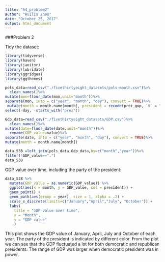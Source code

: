 ```yaml
---
title: "h4_problem2"
author: "Huilin Zhou"
date: "October 25, 2017"
output: html_document
---
```


###Problem 2

Tidy the dataset:

```r
library(tidyverse)
library(haven)
library(janitor)
library(lubridate)
library(ggridges)
library(ggthemes)

pols_data=read_csv("./fivethirtyeight_datasets/pols-month.csv")%>%
  clean_names()%>%
mutate(mon=floor_date(mon,unit="month"))%>%
separate(mon, into = c("year", "month", "day"), convert = TRUE)%>%
 mutate(month = month.name[month], president = recode(prez_gop, `0` = "dem", `1` = "gop", `2` = "gop")) %>%
select(-day, -starts_with("prez"))

Gdp_data=read_csv("./fivethirtyeight_datasets/GDP.csv")%>%
  clean_names()%>%
mutate(date=floor_date(date,unit="month"))%>%
  rename(GDP_value=value)%>%
separate(date, into = c("year", "month", "day"), convert = TRUE)%>%
mutate(month = month.name[month])

data_538 =left_join(pols_data,Gdp_data,by=c("month","year"))%>%
filter(!GDP_value==".")
data_538
```

GDP value over time, including the party of the president:

```r
data_538 %>%
  mutate(GDP_value = as.numeric(GDP_value)) %>%
  ggplot(aes(x = month, y = GDP_value, col = president)) + 
  geom_point() +
  geom_path(aes(group = year), size = 1, alpha = .2) +
  scale_x_discrete(limits=c("January","April","July", "October")) +
  labs(
    title = "GDP value over time",
    x = "Month",
    y = "GDP value"
    )
```

This plot shows the GDP value of January, April, July and October of each year. The party of the president is indicated by different color. From the plot we can see that the GDP fluctuated a lot for both democratic and republican presidents. The range of GDP was larger when democratic president was in power. 